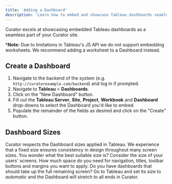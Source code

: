 ---
title: 'Adding a Dashboard'
description: 'Learn how to embed and showcase Tableau dashboards seamlessly as part of your Curator site.'
---

Curator excels at showcasing embedded Tableau dashboards as a seamless part of your Curator site.

***Note:** Due to limitations in Tableau's JS API we do not support embedding worksheets.  We recommend adding a
worksheet to a Dashboard instead.

## Create a Dashboard

1. Navigate to the backend of the system (e.g. `http://curatorexample.com/backend`) and log in if prompted.
2. Navigate to **Tableau** > **Dashboards**.
3. Click on the "New Dashboard" button.
4. Fill out the **Tableau Server**, **Site**, **Project**, **Workbook** and **Dashboard** drop-downs to select the
Dashboard you'd like to embed.
5. Populate the remainder of the fields as desired and click on the "Create" button.

## Dashboard Sizes

Curator respects the Dashboard sizes applied in Tableau. We experience that a fixed size ensures consistency in design
throughout many screen sizes. You wonder what the best suitable size is? Consider the size of your users' screens. How
much space do you need for navigation, titles, toolbar buttons and margins you want to apply.
Do you have dashboards that should take up the full remaining screen? Go to Tableau and set its size to *automatic* and
the Dashboard will stretch to all ends in Curator.
